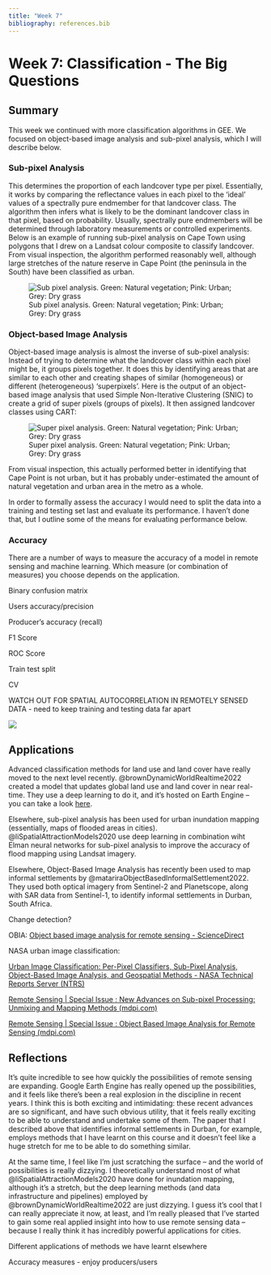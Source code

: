 ```yaml
---
title: "Week 7"
bibliography: references.bib
---
```


# Week 7: Classification - The Big Questions

## Summary

This week we continued with more classification algorithms in GEE. We focused on object-based image analysis and sub-pixel analysis, which I will describe below.

### Sub-pixel Analysis

This determines the proportion of each landcover type per pixel. Essentially, it works by comparing the reflectance values in each pixel to the 'ideal' values of a spectrally pure endmember for that landcover class. The algorithm then infers what is likely to be the dominant landcover class in that pixel, based on probability. Usually, spectrally pure endmembers will be determined through laboratory measurements or controlled experiments. Below is an example of running sub-pixel analysis on Cape Town using polygons that I drew on a Landsat colour composite to classify landcover. From visual inspection, the algorithm performed reasonably well, although large stretches of the nature reserve in Cape Point (the peninsula in the South) have been classified as urban.

![Sub pixel analysis. Green: Natural vegetation; Pink: Urban; Grey: Dry grass](images/sub-pixel_reclassified.jpg)

### Object-based Image Analysis

Object-based image analysis is almost the inverse of sub-pixel analysis: Instead of trying to determine what the landcover class within each pixel might be, it groups pixels together. It does this by identifying areas that are similar to each other and creating shapes of similar (homogeneous) or different (heterogeneous) 'superpixels'. Here is the output of an object-based image analysis that used Simple Non-Iterative Clustering (SNIC) to create a grid of super pixels (groups of pixels). It then assigned landcover classes using CART:

![Super pixel analysis. Green: Natural vegetation; Pink: Urban; Grey: Dry grass](images/super-pixel_classified.jpg)

From visual inspection, this actually performed better in identifying that Cape Point is not urban, but it has probably under-estimated the amount of natural vegetation and urban area in the metro as a whole.

In order to formally assess the accuracy I would need to split the data into a training and testing set last and evaluate its performance. I haven't done that, but I outline some of the means for evaluating performance below.

### Accuracy

There are a number of ways to measure the accuracy of a model in remote sensing and machine learning. Which measure (or combination of measures) you choose depends on the application.

Binary confusion matrix

Users accuracy/precision

Producer's accuracy (recall)

F1 Score

ROC Score

Train test split

CV

WATCH OUT FOR SPATIAL AUTOCORRELATION IN REMOTELY SENSED DATA - need to keep training and testing data far apart

![](images/image-1098293457.png)

## Applications

Advanced classification methods for land use and land cover have really moved to the next level recently. @brownDynamicWorldRealtime2022 created a model that updates global land use and land cover in near real-time. They use a deep learning to do it, and it's hosted on Earth Engine -- you can take a look [here](https://dynamicworld.app/explore).

Elsewhere, sub-pixel analysis has been used for urban inundation mapping (essentially, maps of flooded areas in cities). @liSpatialAttractionModels2020 use deep learning in combination wiht Elman neural networks for sub-pixel analysis to improve the accuracy of flood mapping using Landsat imagery.

Elsewhere, Object-Based Image Analysis has recently been used to map informal settlements by @matariraObjectBasedInformalSettlement2022. They used both optical imagery from Sentinel-2 and Planetscope, along with SAR data from Sentinel-1, to identify informal settlements in Durban, South Africa.

Change detection?

OBIA: [Object based image analysis for remote sensing - ScienceDirect](https://www.sciencedirect.com/science/article/pii/S0924271609000884)

NASA urban image classification:

[Urban Image Classification: Per-Pixel Classifiers, Sub-Pixel Analysis, Object-Based Image Analysis, and Geospatial Methods - NASA Technical Reports Server (NTRS)](https://ntrs.nasa.gov/citations/20140012911)

[Remote Sensing \| Special Issue : New Advances on Sub-pixel Processing: Unmixing and Mapping Methods (mdpi.com)](https://www.mdpi.com/journal/remotesensing/special_issues/Sub-pixel_Processing)

[Remote Sensing \| Special Issue : Object Based Image Analysis for Remote Sensing (mdpi.com)](https://www.mdpi.com/journal/remotesensing/special_issues/OBIA_RS)

## Reflections

It's quite incredible to see how quickly the possibilities of remote sensing are expanding. Google Earth Engine has really opened up the possibilities, and it feels like there's been a real explosion in the discipline in recent years. I think this is both exciting and intimidating: these recent advances are so significant, and have such obvious utility, that it feels really exciting to be able to understand and undertake some of them. The paper that I described above that identifies informal settlements in Durban, for example, employs methods that I have learnt on this course and it doesn't feel like a huge stretch for me to be able to do something similar.

At the same time, I feel like I'm just scratching the surface -- and the world of possibilities is really dizzying. I theoretically understand most of what @liSpatialAttractionModels2020 have done for inundation mapping, although it's a stretch, but the deep learning methods (and data infrastructure and pipelines) employed by @brownDynamicWorldRealtime2022 are just dizzying. I guess it's cool that I can really appreciate it now, at least, and I'm really pleased that I've started to gain some real applied insight into how to use remote sensing data -- because I really think it has incredibly powerful applications for cities.

Different applications of methods we have learnt elsewhere

Accuracy measures - enjoy producers/users
